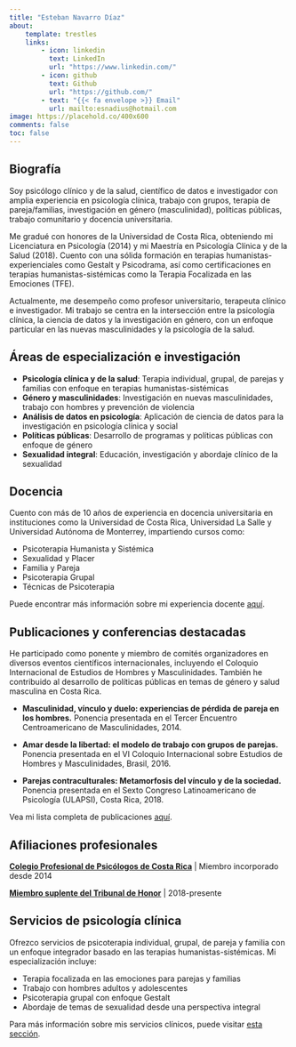 ```yaml
---
title: "Esteban Navarro Díaz"
about:
    template: trestles
    links:
        - icon: linkedin
          text: LinkedIn
          url: "https://www.linkedin.com/"
        - icon: github
          text: Github
          url: "https://github.com/"
        - text: "{{< fa envelope >}} Email"
          url: mailto:esnadius@hotmail.com
image: https://placehold.co/400x600
comments: false
toc: false
---
```


<script type='application/ld+json'>
{"@context":"http://www.schema.org","@type":"person","name":"Esteban Alfonso Navarro Díaz","jobTitle":"Psicólogo e Investigador","gender":"male","description":"Esteban Alfonso Navarro Díaz es un psicólogo clínico, científico de datos e investigador especializado en psicología de la salud, género y docencia universitaria.","url":"https://estebannavarrodiaz.com","birthDate":"1986-01-10","birthPlace":"Costa Rica","worksFor":[{"@type":"Organization","name":"Universidad de Costa Rica"}],"alumniOf":[{"@type":"CollegeOrUniversity","name":"Universidad de Costa Rica"}]}
</script>

## Biografía

Soy psicólogo clínico y de la salud, científico de datos e investigador con amplia experiencia en psicología clínica, trabajo con grupos, terapia de pareja/familias, investigación en género (masculinidad), políticas públicas, trabajo comunitario y docencia universitaria.

Me gradué con honores de la Universidad de Costa Rica, obteniendo mi Licenciatura en Psicología (2014) y mi Maestría en Psicología Clínica y de la Salud (2018). Cuento con una sólida formación en terapias humanistas-experienciales como Gestalt y Psicodrama, así como certificaciones en terapias humanistas-sistémicas como la Terapia Focalizada en las Emociones (TFE).

Actualmente, me desempeño como profesor universitario, terapeuta clínico e investigador. Mi trabajo se centra en la intersección entre la psicología clínica, la ciencia de datos y la investigación en género, con un enfoque particular en las nuevas masculinidades y la psicología de la salud.

## Áreas de especialización e investigación

* **Psicología clínica y de la salud**: Terapia individual, grupal, de parejas y familias con enfoque en terapias humanistas-sistémicas
* **Género y masculinidades**: Investigación en nuevas masculinidades, trabajo con hombres y prevención de violencia
* **Análisis de datos en psicología**: Aplicación de ciencia de datos para la investigación en psicología clínica y social
* **Políticas públicas**: Desarrollo de programas y políticas públicas con enfoque de género
* **Sexualidad integral**: Educación, investigación y abordaje clínico de la sexualidad

## Docencia

Cuento con más de 10 años de experiencia en docencia universitaria en instituciones como la Universidad de Costa Rica, Universidad La Salle y Universidad Autónoma de Monterrey, impartiendo cursos como:

* Psicoterapia Humanista y Sistémica
* Sexualidad y Placer
* Familia y Pareja
* Psicoterapia Grupal
* Técnicas de Psicoterapia

Puede encontrar más información sobre mi experiencia docente [aquí](teaching).

## Publicaciones y conferencias destacadas

He participado como ponente y miembro de comités organizadores en diversos eventos científicos internacionales, incluyendo el Coloquio Internacional de Estudios de Hombres y Masculinidades. También he contribuido al desarrollo de políticas públicas en temas de género y salud masculina en Costa Rica.

* **Masculinidad, vínculo y duelo: experiencias de pérdida de pareja en los hombres.** Ponencia presentada en el Tercer Encuentro Centroamericano de Masculinidades, 2014.

* **Amar desde la libertad: el modelo de trabajo con grupos de parejas.** Ponencia presentada en el VI Coloquio Internacional sobre Estudios de Hombres y Masculinidades, Brasil, 2016.

* **Parejas contraculturales: Metamorfosis del vínculo y de la sociedad.** Ponencia presentada en el Sexto Congreso Latinoamericano de Psicología (ULAPSI), Costa Rica, 2018.

Vea mi lista completa de publicaciones [aquí](papers).

## Afiliaciones profesionales

**[Colegio Profesional de Psicólogos de Costa Rica](https://psicologiacr.com/)**  | Miembro incorporado desde 2014

**[Miembro suplente del Tribunal de Honor](https://psicologiacr.com/)** | 2018-presente

## Servicios de psicología clínica

Ofrezco servicios de psicoterapia individual, grupal, de pareja y familia con un enfoque integrador basado en las terapias humanistas-sistémicas. Mi especialización incluye:

* Terapia focalizada en las emociones para parejas y familias
* Trabajo con hombres adultos y adolescentes
* Psicoterapia grupal con enfoque Gestalt
* Abordaje de temas de sexualidad desde una perspectiva integral

Para más información sobre mis servicios clínicos, puede visitar [esta sección](clinica).
